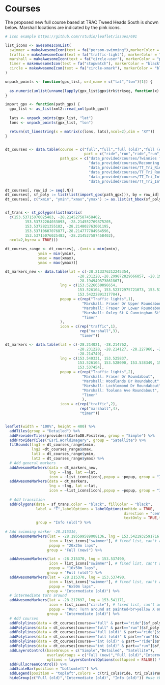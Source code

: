 # Courses {#courses}

The proposed new full course based at TRAC Tweed Heads South is shown below. Marshall locations are indicated by the pink icons.


<!-- See the [FAQ page](http://www.twintownstriathlon.org.au/?page_id=28){target="_blank"} for more info and the  [official description](http://www.twintownstriathlon.org.au/?page_id=3809){target="_blank"} of the full course. -->

```r


# icon example https://github.com/rstudio/leaflet/issues/691

list_icons <- awesomeIconList(
  swimmer = makeAwesomeIcon(text = fa("person-swimming"),markerColor = "blue"),
  traffic = makeAwesomeIcon(text = fa("traffic-light"), markerColor = "black"),
  marshall = makeAwesomeIcon(text = fa("circle-user"), markerColor = "pink"),
  timer = makeAwesomeIcon(text = fa("stopwatch"), markerColor = "black"),
  circle = makeAwesomeIcon(text = fa("circle-xmark"), markerColor = "black", iconColor = "yellow")
)

unpack_points <- function(gpx_list, ord_name = c("lat","lon")[1]) {
  
  as.numeric(unlist(unname(lapply(gpx_list$gpx$trk$trkseg, function(x) attr(x, ord_name)))))
}

import_gpx <- function(path_gpx) {
  gpx_list <- as_list(xml2::read_xml(path_gpx))
  
  lats <- unpack_points(gpx_list, "lat")
  lons <- unpack_points(gpx_list, "lon")

  return(st_linestring(x = matrix(c(lons, lats),ncol=2),dim = "XY"))
}


dt_courses <- data.table(course = c("full","full","full (old)","full (old)","int (old)","int (old)"),
                                    part = c("ride","run","ride","run","ride","run"),
                         path_gpx = c("data_provided/courses/Twinnies full proposed.gpx",
                                      "data_provided/courses/Reconning.gpx",
                                      "data_provided/courses/TT_Tri_Ride.gpx",
                                      "data_provided/courses/TT_Tri_Run.gpx",
                                      "data_provided/courses/TT_Tri_Intermediate_Ride.gpx",
                                      "data_provided/courses/TT_Tri_Intermediate_Run.gpx"))

dt_courses[, row_id := seq(.N)]
dt_courses[, sf_poly := list(list(import_gpx(path_gpx))), by = row_id]
dt_courses[, c("xmin", "ymin","xmax","ymax") := as.list(st_bbox(sf_poly[[1]])), by = row_id]


sf_trans <- st_polygon(list(matrix(
  c(153.53715076025483, -28.214527587458402, 
         153.53732204033093, -28.214552769875205, 
         153.5372821355182, -28.214802763001195, 
         153.53710607076877,-28.214777784964596, 
         153.53715076025483, -28.214527587458402),
  ncol=2,byrow = TRUE)))

dt_courses_range <- dt_courses[, .(xmin = min(xmin),
               ymin = min(ymin),
               xmax = max(xmax),
               ymax = max(ymax))]

dt_markers_new <- data.table(lat = c(-28.213376212245354, 
                                 -28.231228,-28.209872829666857, -28.19393845224043,
                                 -28.194949373861867),
                         lng = c(153.5226650096654,
                                 153.526104, 153.52372975721073, 153.53884997902225,
                                 153.54222891317784),
                         popup = c(rep("Traffic lights",1),
                                   "Marshall: Fraser Dr Upper Roundabout",
                                   "Marshall: Fraser Dr Lower Roundabout",
                                   "Marshall: Oxley St & Cunningham St",
                                   "Timer"
                         ),
                         icon = c(rep("traffic",1),
                                  rep("marshall",3),
                                  "timer"))

dt_markers <- data.table(lat = c(-28.214021, -28.214762,
                                 -28.231228, -28.214127, -28.227960, -28.216583,
                                 -28.214749),
                         lng = c(153.540331, 153.525837,
                                 153.526104, 153.528090, 153.538349, 153.541749,
                                 153.537454),
                         popup = c(rep("Traffic lights",2),
                                   "Marshall: Fraser Dr Roundabout",
                                   "Marshall: Woodlands Dr Roundabout",
                                   "Marshall: Lochlomond Dr Roundabout",
                                   "Marshall: Toolona Ave Roundabout",
                                   "Timer"
                                   ),
                         icon = c(rep("traffic",2),
                                  rep("marshall",4),
                                  "timer"))


leaflet(width = "100%", height = 400) %>% 
  addTiles(group = "Detailed") %>% 
  addProviderTiles(providers$CartoDB.Positron, group = "Simple") %>% 
  addProviderTiles("Esri.WorldImagery", group = "Satellite") %>% 
  fitBounds(lng1 = dt_courses_range$xmin,
            lng2 =dt_courses_range$xmax,
            lat1 = dt_courses_range$ymin,
            lat2 = dt_courses_range$ymax) %>% 
  # Add general markers
  addAwesomeMarkers(data = dt_markers_new,
                    lng = ~lng, lat =~lat,
                    icon = ~list_icons[icon],popup = ~popup, group = "Info (new)") %>% 
  addAwesomeMarkers(data = dt_markers,
                    lng = ~lng, lat =~lat,
                    icon = ~list_icons[icon],popup = ~popup, group = "Info (old)") %>% 
  
  # Add transition
  addPolygons(data = sf_trans,color = "black", fillColor = "black",
              label = "T",labelOptions = labelOptions(noHide = TRUE,
                                                      direction = "center",
                                                      textOnly = TRUE,textsize = "20px"),
              group = "Info (old)") %>% 
  
# Add swimming marker -28.215316, 
  addAwesomeMarkers(lat = -28.195599589008136, lng = 153.5421932591716,
                    icon = list_icons["swimmer"], # fixed list, can't accept hex
                    popup = "20x25m laps",
                   group = "Full (new)") %>%

  addAwesomeMarkers(lat = -28.215370, lng = 153.537490,
                    icon = list_icons["swimmer"], # fixed list, can't accept hex
                    popup = "10x50m laps",
                   group = "Full (old)") %>%
  addAwesomeMarkers(lat = -28.215370, lng = 153.537490,
                    icon = list_icons["swimmer"], # fixed list, can't accept hex
                    popup = "6x50m laps",
                   group = "Intermediate (old)") %>%
  # intermediate turn around
  addAwesomeMarkers(lat = -28.217697, lng = 153.541171,
                    icon = list_icons["circle"], # fixed list, can't accept hex
                    popup = "Run: Turn around at painted<br>yellow X on road",
                   group = "Intermediate (old)") %>%
  # Add courses
  addPolylines(data = dt_courses[course=="full" & part=="ride"]$sf_poly[[1]], color = tri_cols$ride, group = "Full (new)") %>% 
  addPolylines(data = dt_courses[course=="full" & part=="run"]$sf_poly[[1]], color = tri_cols$run, group = "Full (new)") %>% 
  addPolylines(data = dt_courses[course=="full (old)" & part=="ride"]$sf_poly[[1]], color = tri_cols$ride, group = "Full (old)") %>% 
  addPolylines(data = dt_courses[course=="full (old)" & part=="run"]$sf_poly[[1]], color = tri_cols$run, group = "Full (old)") %>% 
  addPolylines(data = dt_courses[course=="int (old)" & part=="ride"]$sf_poly[[1]], color = tri_cols$ride, group = "Intermediate (old)",popup = "2 laps") %>% 
  addPolylines(data = dt_courses[course=="int (old)" & part=="run"]$sf_poly[[1]], color = tri_cols$run, group = "Intermediate (old)") %>% 
  addLayersControl(baseGroups = c("Simple","Detailed", "Satellite"),
                   overlayGroups = c("Full (new)","Full (old)","Intermediate (old)","Info (old)"),
                   options = layersControlOptions(collapsed = FALSE)) %>% 
  addFullscreenControl() %>% 
  addScaleBar(position = "bottomleft") %>% 
  addLegend(position = "topleft",colors = c(tri_cols$ride, tri_cols$run),labels = c("Ride","Run")) %>%
  hideGroup(c("Full (old)","Intermediate (old)", "Info (old)")) #use this to choose set which layers are initially visible

```
